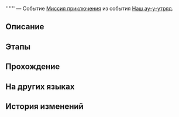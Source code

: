 {{Дополнить|Диалоги.}}
{{Миссия Инфобокс
|id              = 8031102
|Название        = 
|Изображение     = Миссия Освоения .png
|Тип             = Миссия приключения
|События         = Наш ау-у-утряд
|Глава           = 
|Условия         = Завершена [[Миссия Освоения]] ''[[О дорога, яви прошлое ещё раз]]''
|Персонажи       = Первопроходец
|СтартЛокация    = Вечный священный город Охема
|Мир             = Амфореус
|Локации         = Вечный священный город Охема
|Предыдущая      = 
|Следующая       = 
|Награды         = 
}}
'''''' — Событие [[Миссия приключения]] из события [[Наш ау-у-утряд]].

==Описание==
{{Описание|<!--официальное описание из Перекрёстка судеб-->}}

==Этапы==


==Прохождение==
{{Дополнить}}


{{Диалог Конец}}

==На других языках==
{{На других языках
|en   = 
|zhs  = 
|zht  = 
|ja   = 
|ko   = 
|es   = 
|fr   = 
|ru   = 
|th   = 
|vi   = 
|de   = 
|id   = 
|pt   = 
}}

==История изменений==
{{История изменений|3.1}}
